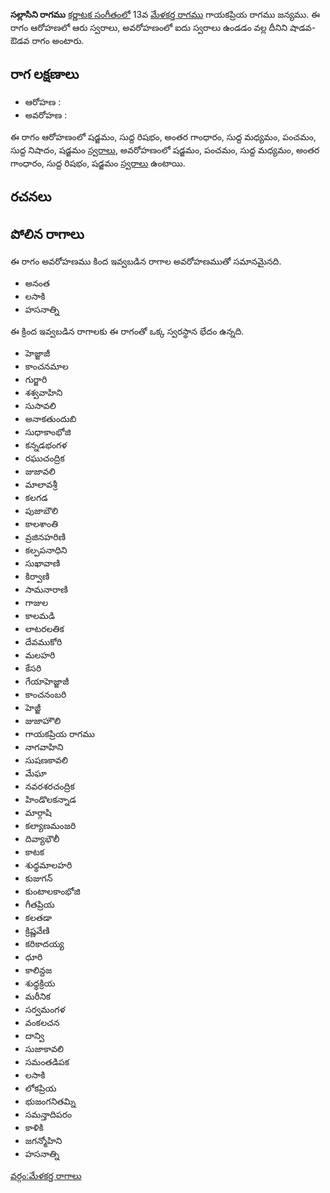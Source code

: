 {{Infobox ragam
	| name          	= సల్లాసిని
	| synonym	    	= 
	| mela          	= 
	| chakra        	= 
	| janaka        	= 
	| type          	= శాడవ-ఔడవ
	| arohanam      	= {{svaraC|S|R1|G3|M1|P|N1|S'}} 
	| avarohanam    	= {{svaraC|S'|P|M1|G3|R1|S}}
	| jeeva         	=
	| chhaya        	=
	| nyasa         	=
	| vishesha      	= 
	| equivalent  		= 
}}
{{కర్ణాటక సంగీత రాగాలు}}
'''సల్లాసిని రాగము''' [[కర్ణాటక సంగీతం]]లో 13వ [[మేళకర్త రాగము]] గాయకప్రియ రాగము జన్యము.  ఈ రాగం ఆరోహణలో ఆరు స్వరాలు, అవరోహణంలో ఐదు స్వరాలు ఉండడం వల్ల దీనిని షాడవ-ఔడవ రాగం అంటారు.


==రాగ లక్షణాలు==


* ఆరోహణ : {{svaraC|S|R1|G3|M1|P|N1|S'}} 
* అవరోహణ : {{svaraC|S'|P|M1|G3|R1|S}}

ఈ రాగం ఆరోహణంలో షడ్జమం, సుద్ద రిషభం, అంతర గాంధారం, సుద్ద మధ్యమం, పంచమం, సుద్ద నిషాదం, షడ్జమం [[స్వరాలు]], అవరోహణంలో షడ్జమం, పంచమం, సుద్ద మధ్యమం, అంతర గాంధారం, సుద్ద రిషభం, షడ్జమం [[స్వరాలు]] ఉంటాయి.

==రచనలు==



==పోలిన రాగాలు==
ఈ రాగం అవరోహణము కింద ఇవ్వబడిన రాగాల అవరోహణముతో సమానమైనది.
* అనంత
* లసాకి
* హసనాత్ని

ఈ క్రింద ఇవ్వబడిన రాగాలకు ఈ రాగంతో ఒక్క స్వరస్థాన భేదం ఉన్నది.
* హెజ్జాజీ
* కాంచనమాల
* గుర్జారి
* శశ్వవాహిని
* సుసావలి
* అనాకతుందుబి
* సుధాకాంభోజి
* కన్నడభంగళ
* రఘుచంద్రిక
* జుజావలి
* మాలావశ్రీ
* కలగడ
* పుజాబౌలి
* కాలశాంతి
* వ్రజినహరిణి
* కల్పపనాధిని
* సుఖావాణి
* కిర్వాణి
* సామనారాణి
* గాజుల
* కాలమడి
* లాటరలతిక
* దేవముకోరి
* మలహరి
* కేసరి
* గేయాహెజ్జాజీ
* కాంచనంబరి
* హెజ్జీ
* జుజాహౌలి
* గాయకప్రియ రాగము
* నాగవాహిని
* సుషణకావలి
* మేఘా
* నవరశరచంద్రిక
* హిండొలకన్నాడ
* మార్గాషి
* కల్యాణమంజరి
* దివ్యాభౌలీ
* కాటక
* శుధ్ధమాలహరి
* కుజుగన్
* కుంటాలకాంభోజి
* గీతప్రియ
* కలతడా
* క్రిష్ణవేణి
* కరికాదయ్య
* ధూరి
* కాలిన్దజ
* శుధ్ధక్రియ
* మరీనిక
* సర్వమంగళ
* వంకలచన
* దాన్వి
* సుజాకావలి
* సమంతడిపక
* లసాకి
* లోకప్రియ
* భుజంగనితమ్ని
* సమన్తాదిపరం
* కాళికి
* జగన్మోహిని
* హసనాత్ని



[[వర్గం:మేళకర్త రాగాలు]]